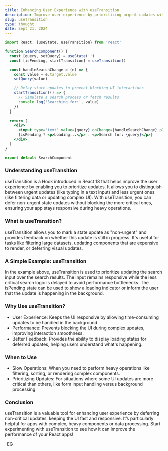 ```yaml
---
title: Enhancing User Experience with useTransition
description: Improve user experience by prioritizing urgent updates with useTransition
slug: useTransition
type: thought
date: Sept 21, 2024
---
```


```jsx
import React, {useState, useTransition} from 'react'

function SearchComponent() {
  const [query, setQuery] = useState('')
  const [isPending, startTransition] = useTransition()

  const handleSearchChange = (e) => {
    const value = e.target.value
    setQuery(value)

    // Delay state updates to prevent blocking UI interactions
    startTransition(() => {
      // Simulate a search process or fetch results
      console.log('Searching for:', value)
    })
  }

  return (
    <div>
      <input type='text' value={query} onChange={handleSearchChange} placeholder='Search...' />
      {isPending ? <p>Loading...</p> : <p>Search for: {query}</p>}
    </div>
  )
}

export default SearchComponent
```

### Understanding useTransition

useTransition is a Hook introduced in React 18 that helps improve the user experience by enabling you to prioritize updates. It allows you to distinguish between urgent updates (like typing in a text input) and less urgent ones (like filtering data or updating complex UI). With useTransition, you can defer non-urgent state updates without blocking the more critical ones, ensuring your app stays responsive during heavy operations.

### What is useTransition?

useTransition allows you to mark a state update as "non-urgent" and provides feedback on whether this update is still in progress. It's useful for tasks like filtering large datasets, updating components that are expensive to render, or deferring visual updates.

### A Simple Example: useTransition

In the example above, useTransition is used to prioritize updating the search input over the search results. The input remains responsive while the less critical search logic is delayed to avoid performance bottlenecks. The isPending state can be used to show a loading indicator or inform the user that the update is happening in the background.

### Why Use useTransition?

- User Experience: Keeps the UI responsive by allowing time-consuming updates to be handled in the background.
- Performance: Prevents blocking the UI during complex updates, improving interaction smoothness.
- Better Feedback: Provides the ability to display loading states for deferred updates, helping users understand what's happening.

### When to Use

- Slow Operations: When you need to perform heavy operations like filtering, sorting, or rendering complex components.
- Prioritizing Updates: For situations where some UI updates are more critical than others, like form input handling versus background processing.

### Conclusion

useTransition is a valuable tool for enhancing user experience by deferring non-critical updates, keeping the UI fast and responsive. It’s particularly helpful for apps with complex, heavy components or data processing. Start experimenting with useTransition to see how it can improve the performance of your React apps!

-EG
